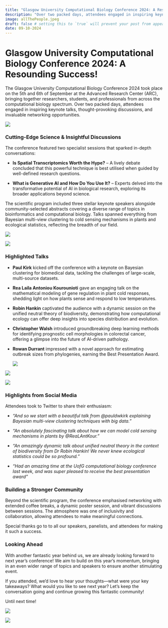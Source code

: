 ```yaml
---
title: "Glasgow University Computational Biology Conference 2024: A Resounding Success!"
description: "Over two packed days, attendees engaged in inspiring keynote talks, thought-provoking discussions, and invaluable networking opportunities"
image: allThePeople.jpeg
draft: false # setting this to `true` will prevent your post from appearing on your listing page until you're ready!
date: 09-10-2024
---
```


# **Glasgow University Computational Biology Conference 2024: A Resounding Success!**

The Glasgow University Computational Biology Conference 2024 took place on the 5th and 6th of September at the Advanced Research Center (ARC), bringing together researchers, students, and professionals from across the computational biology spectrum. Over two packed days, attendees engaged in inspiring keynote talks, thought-provoking discussions, and invaluable networking opportunities.

![](allThePeople.jpeg)

### Cutting-Edge Science & Insightful Discussions

The conference featured two specialist sessions that sparked in-depth conversations:

-   **Is Spatial Transcriptomics Worth the Hype?** – A lively debate concluded that this powerful technique is best utilised when guided by well-defined research questions.

-   **What is Generative AI and How Do You Use It?** – Experts delved into the transformative potential of AI in biological research, exploring its broader applications beyond science.

The scientific program included three stellar keynote speakers alongside community-selected abstracts covering a diverse range of topics in bioinformatics and computational biology. Talks spanned everything from Bayesian multi-view clustering to cold sensing mechanisms in plants and ecological statistics, reflecting the breadth of our field.

![](images/spatial.jpeg)

![](images/genAI.jpeg)

### Highlighted Talks

-   **Paul Kirk** kicked off the conference with a keynote on Bayesian clustering for biomedical data, tackling the challenges of large-scale, multi-source datasets.

-   **Rea Laila Antoniou Kourounioti** gave an engaging talk on the mathematical modeling of gene regulation in plant cold responses, shedding light on how plants sense and respond to low temperatures.

-   **Robin Hankin** captivated the audience with a dynamic session on the unified neutral theory of biodiversity, demonstrating how computational ecology can offer deep insights into species distribution and evolution.

-   **Christopher Walsh** introduced groundbreaking deep learning methods for identifying prognostic cell morphologies in colorectal cancer, offering a glimpse into the future of AI-driven pathology.

-   **Rowan Durrant** impressed with a novel approach for estimating outbreak sizes from phylogenies, earning the Best Presentation Award.

    ![](images/paulKirk.jpeg)

![](images/robinHankin.jpeg)

![](images/reaAK.jpeg)

### Highlights from Social Media

Attendees took to Twitter to share their enthusiasm:

-   *“And so we start with a beautiful talk from \@pauldwkirk explaining Bayesian multi-view clustering techniques with big data.”*

-   *“An absolutely fascinating talk about how we can model cold sensing mechanisms in plants by \@ReaLAntKour.”*

-   *“An amazingly dynamic talk about unified neutral theory in the context of biodiversity from Dr Robin Hankin! We never knew ecological statistics could be so profound.”*

-   *“Had an amazing time at the UofG computational biology conference last week, and was super pleased to receive the best presentation award”*

### Building a Stronger Community

Beyond the scientific program, the conference emphasised networking with extended coffee breaks, a dynamic poster session, and vibrant discussions between sessions. The atmosphere was one of inclusivity and collaboration, allowing attendees to make meaningful connections.

Special thanks go to to all our speakers, panelists, and attendees for making it such a success.

### Looking Ahead

With another fantastic year behind us, we are already looking forward to next year’s conference! We aim to build on this year’s momentum, bringing in an even wider range of topics and speakers to ensure another stimulating event.

If you attended, we’d love to hear your thoughts—what were your key takeaways? What would you like to see next year? Let’s keep the conversation going and continue growing this fantastic community!

Until next time!

![](images/ARC.jpeg)

![](images/thereIsSunInGlasgow.jpeg)
